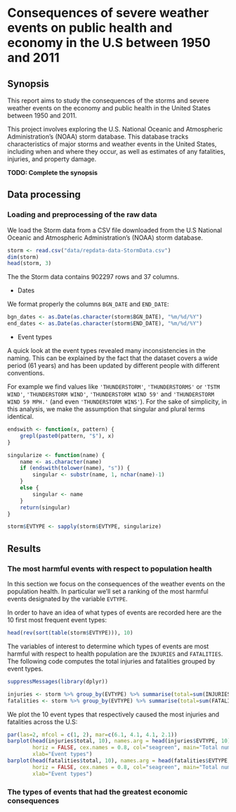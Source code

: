 # Consequences of severe weather events on public health and economy in the U.S between 1950 and 2011


## Synopsis

This report aims to study the consequences of the storms and severe weather events on the 
economy and public health in the United States between 1950 and 2011.

This project involves exploring the U.S. National Oceanic and Atmospheric
Administration's (NOAA) storm database. This database tracks characteristics of
major storms and weather events in the United States, including when and where
they occur, as well as estimates of any fatalities, injuries, and property
damage.

**TODO: Complete the synopsis**  


## Data processing

### Loading and preprocessing of the raw data

We load the Storm data from a CSV file downloaded from the U.S National Oceanic
and Atmospheric Administration's (NOAA) storm database.

```r
storm <- read.csv("data/repdata-data-StormData.csv")
dim(storm)
head(storm, 3)
```

The the Storm data contains 902297 rows and 37 columns.

* Dates

We format properly the columns `BGN_DATE` and `END_DATE`:

```r
bgn_dates <- as.Date(as.character(storm$BGN_DATE), "%m/%d/%Y")
end_dates <- as.Date(as.character(storm$END_DATE), "%m/%d/%Y")
```


* Event types

A quick look at the event types revealed many inconsistencies in the naming. 
This can be explained by the fact that the dataset covers a wide period (61 years)
and has been updated by different people with different conventions.

For example we find values like `'THUNDERSTORM'`, `'THUNDERSTORMS'` or 
`'TSTM WIND'`, `'THUNDERSTORM WIND'`, `'THUNDERSTORM WIND 59'`
and `'THUNDERSTORM WIND 59 MPH.'` (and even `'THUNDERSTORM WINS'`). 
For the sake of simplicity, in this analysis, we make the assumption that singular
and plural terms identical. 

```r
endswith <- function(x, pattern) {
    grepl(paste0(pattern, "$"), x)
}

singularize <- function(name) {
    name <- as.character(name)
    if (endswith(tolower(name), "s")) {
        singular <- substr(name, 1, nchar(name)-1)
    }
    else {
        singular <- name
    }
    return(singular)
}

storm$EVTYPE <- sapply(storm$EVTYPE, singularize)
```

## Results

### The most harmful events with respect to population health

In this section we focus on the consequences of the weather events on the
population health. In particular we'll set a ranking of the most harmful events
designated by the variable `EVTYPE`. 

In order to have an idea of what types of events are recorded here are the 
10 first most frequent event types:

```r
head(rev(sort(table(storm$EVTYPE))), 10)
```

The variables of interest to determine which types of events are most harmful
with respect to health population are the `INJURIES` and `FATALITIES`. 
The following code computes the total injuries and fatalities grouped by event 
types.

```r
suppressMessages(library(dplyr))

injuries <- storm %>% group_by(EVTYPE) %>% summarise(total=sum(INJURIES)) %>% arrange(-total)
fatalities <- storm %>% group_by(EVTYPE) %>% summarise(total=sum(FATALITIES)) %>% arrange(-total)
```

We plot the 10 event types that respectively caused the most injuries and 
fatalities across the U.S:

```r
par(las=2, mfcol = c(1, 2), mar=c(6.1, 4.1, 4.1, 2.1))
barplot(head(injuries$total, 10), names.arg = head(injuries$EVTYPE, 10), 
        horiz = FALSE, cex.names = 0.8, col="seagreen", main="Total number of injuries",
        xlab="Event types")
barplot(head(fatalities$total, 10), names.arg = head(fatalities$EVTYPE, 10), 
        horiz = FALSE, cex.names = 0.8, col="seagreen", main="Total number of fatalities",
        xlab="Event types")
```

### The types of events that had the greatest economic consequences
